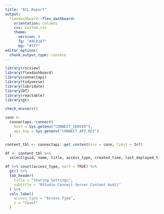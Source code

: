 ```yaml
---
title: "ACL Report"
output:
  flexdashboard::flex_dashboard:
    orientation: columns
    css: custom.css
    theme:
      version: 4
      fg: "#4C8187"
      bg: "#fff"
editor_options: 
  chunk_output_type: console
---
```


```r
library(rscview)
library(flexdashboard)
library(connectapi)
library(tidyverse)
library(lubridate)
library(DT)
library(reactable)
library(gt)
```

```r
check_envvars()
```

```r
conn <- 
  connectapi::connect(
    host = Sys.getenv("CONNECT_SERVER"),
    api_key = Sys.getenv("CONNECT_API_KEY")
  )

content_tbl <- connectapi::get_content(src = conn, limit = Inf)

```

```r
df <- content_tbl %>%
  select(guid, name, title, access_type, created_time, last_deployed_time)

df %>% count(access_type, sort = TRUE) %>%
  gt() %>%
  tab_header(
    title = "Sharing Settings",
    subtitle = "RStudio Connect Server Content Audit"
  ) %>%
  cols_label(
    access_type = "Access Type",
    n = "Count"
  )
```

